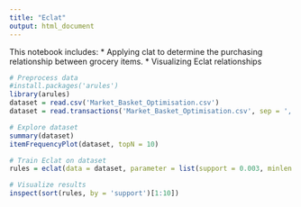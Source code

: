 ```yaml
---
title: "Eclat"
output: html_document
---
```


This notebook includes: 
* Applying clat to determine the purchasing relationship between grocery items.
* Visualizing Eclat relationships

```r
# Preprocess data
#install.packages('arules')
library(arules)
dataset = read.csv('Market_Basket_Optimisation.csv')
dataset = read.transactions('Market_Basket_Optimisation.csv', sep = ',', rm.duplicates = TRUE)
```

```r
# Explore dataset
summary(dataset)
itemFrequencyPlot(dataset, topN = 10)
```

```r
# Train Eclat on dataset
rules = eclat(data = dataset, parameter = list(support = 0.003, minlen = 2))
```

```r
# Visualize results
inspect(sort(rules, by = 'support')[1:10])
```
